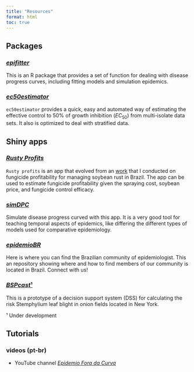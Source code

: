 ```yaml
---
title: "Resources"
format: html
toc: true
---
```


## Packages

### [*epifitter*](https://alvesks.github.io/epifitter/){target="_blank"}

This is an R package that provides a set of function for dealing with disease progress curves, including fitting models and simulation epidemics.

### [*ec50estimator*](https://alvesks.github.io/ec50estimator/){target="_blank"}

`ec50estimator` provides a quick, easy and automated way of estimating the effective control to 50% of growth inhibition ($EC_{50}$) from multi-isolate data sets. It also is optimized to deal with stratified data.

## Shiny apps

### [*Rusty Profits*](https://alvesks.shinyapps.io/rusty-profits/){target="_blank"}

`Rusty profits` is an app that evolved from an [work](https://doi.org/10.1111/ppa.13396){target="_blank"} that I conducted on fungicide profitability for managing soybean rust in Brazil. The app can be used to estimate fungicide profitability given the spraying cost, soybean price, and fungicide control efficacy.

### [*simDPC*](https://alvesks.shinyapps.io/simDPC/){target="_blank"}

Simulate disease progress curved with this app. It is a very good tool for teaching temporal aspects of epidemics, like differing the different types of models used for comparative epidemiology.

### [*epidemioBR*](https://alvesks.shinyapps.io/epidemioBR/){target="_blank"}

Here is where you can find the Brazilian community of epidemiologist. This an repository showing where and how to find members of our community is located in Brazil. Connect with us!

### [*BSPcast*¹](https://alvesks.shinyapps.io/BSPcast/){target="_blank"}

This is a prototype of a decision support system (DSS) for calculating the risk Stemphylium leaf blight in onion fields located in New York.

::: column-margin
¹ Under development
:::

## Tutorials

### videos (pt-br)

-   YouTube channel [*Epidemio Fora da Curva*](https://www.youtube.com/channel/UCl5H4LMBYJB1Hu3HgCmgyCg){target="_blank"}
